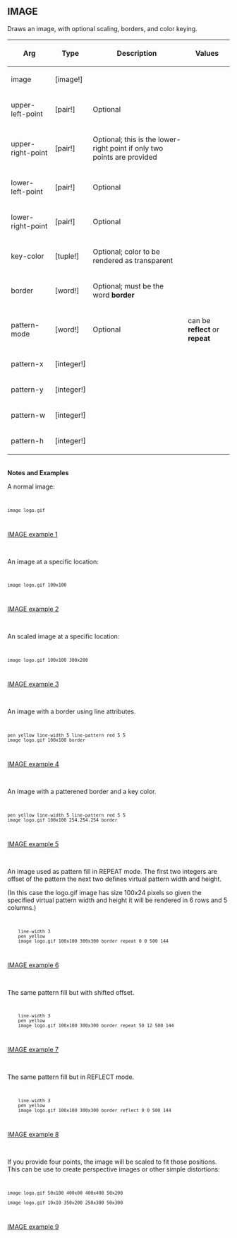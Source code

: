== IMAGE== 

Draws an image, with optional scaling, borders, and color keying.

{| cellspacing="1" cellpadding="4" border="0" style="background: black; color: black"
! bgcolor="silver" | Arg 
! bgcolor="silver" | Type 
! bgcolor="silver" | Description
! bgcolor="silver" | Values
|- 
| bgcolor="white" | image
| bgcolor="white" | [image!]
| bgcolor="white" | 
| bgcolor="white" | 
|- 
| bgcolor="white" | upper-left-point
| bgcolor="white" | [pair!]
| bgcolor="white" | Optional
| bgcolor="white" | 
|- 
| bgcolor="white" | upper-right-point
| bgcolor="white" | [pair!]
| bgcolor="white" | Optional; this is the lower-right point if only two points are provided
| bgcolor="white" | 
|- 
| bgcolor="white" | lower-left-point
| bgcolor="white" | [pair!]
| bgcolor="white" | Optional
| bgcolor="white" | 
|- 
| bgcolor="white" | lower-right-point
| bgcolor="white" | [pair!]
| bgcolor="white" | Optional
| bgcolor="white" | 
|- 
| bgcolor="white" | key-color
| bgcolor="white" | [tuple!]
| bgcolor="white" | Optional; color to be rendered as transparent
| bgcolor="white" | 
|- 
| bgcolor="white" | border
| bgcolor="white" | [word!]
| bgcolor="white" | Optional; must be the word '''border'''
| bgcolor="white" | 
|- 
| bgcolor="white" | pattern-mode
| bgcolor="white" | [word!]
| bgcolor="white" | Optional
| bgcolor="white" | can be '''reflect''' or '''repeat'''
|- 
| bgcolor="white" | pattern-x
| bgcolor="white" | [integer!]
| bgcolor="white" | 
| bgcolor="white" | 
|- 
| bgcolor="white" | pattern-y
| bgcolor="white" | [integer!]
| bgcolor="white" | 
| bgcolor="white" | 
|- 
| bgcolor="white" | pattern-w
| bgcolor="white" | [integer!]
| bgcolor="white" | 
| bgcolor="white" | 
|- 
| bgcolor="white" | pattern-h
| bgcolor="white" | [integer!]
| bgcolor="white" | 
| bgcolor="white" | 
|}
<br>'''Notes and Examples'''
<p>A normal image:</p>
<code><pre>
image logo.gif
</pre></code>
[[image:IMAGE-1.png|IMAGE example 1]]

<br>
<p>An image at a specific location:</p>
<code><pre>
image logo.gif 100x100
</pre></code>
[[image:IMAGE-2.png|IMAGE example 2]]

<br>
<p>An scaled image at a specific location:</p>
<code><pre>
image logo.gif 100x100 300x200
</pre></code>
[[image:IMAGE-3.png|IMAGE example 3]]

<br>
<p>An image with a border using line attributes.</p>
<code><pre>
pen yellow line-width 5 line-pattern red 5 5
image logo.gif 100x100 border
</pre></code>
[[image:IMAGE-4.png|IMAGE example 4]]

<br>
<p>An image with a patterened border and a key color.</p>
<code><pre>
pen yellow line-width 5 line-pattern red 5 5
image logo.gif 100x100 254.254.254 border
</pre></code>
[[image:IMAGE-5.png|IMAGE example 5]]

<br>
<p>An image used as pattern fill in REPEAT mode. The first two integers are offset of the pattern the next two defines virtual pattern width and height.</p>
<p>(In this case the logo.gif image has size 100x24 pixels so given the specified virtual pattern width and height it will be rendered in 6 rows and 5 columns.)</p>
<code><pre>
	line-width 3
	pen yellow
	image logo.gif 100x100 300x300 border repeat 0 0 500 144
</pre></code>
[[image:IMAGE-6.png|IMAGE example 6]]

<br>
<p>The same pattern fill but with shifted offset.</p>
<code><pre>
	line-width 3
	pen yellow
	image logo.gif 100x100 300x300 border repeat 50 12 500 144
</pre></code>
[[image:IMAGE-7.png|IMAGE example 7]]

<br>
<p>The same pattern fill but in REFLECT mode.</p>
<code><pre>
	line-width 3
	pen yellow
	image logo.gif 100x100 300x300 border reflect 0 0 500 144
</pre></code>
[[image:IMAGE-8.png|IMAGE example 8]]

<br>
<p>If you provide four points, the image will be scaled to
fit those positions. This can be use to create perspective
images or other simple distortions:</p>
<code><pre>
image logo.gif 50x100 400x00 400x400 50x200

image logo.gif 10x10 350x200 250x300 50x300
</pre></code>
[[image:IMAGE-9.png|IMAGE example 9]]

<br>